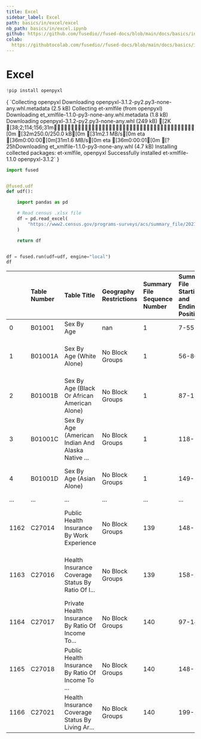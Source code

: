 ```yaml
---
title: Excel
sidebar_label: Excel
path: basics/in/excel/excel
nb_path: basics/in/excel.ipynb
github: https://github.com/fusedio//fused-docs/blob/main/docs/basics/in/excel.ipynb
colab: 
  https://githubtocolab.com/fusedio//fused-docs/blob/main/docs/basics/in/excel.ipynb
---
```



<LinkButtons
  githubUrl="https://github.com/fusedio//fused-docs/blob/main/docs/basics/in/excel.ipynb"
  colabUrl="https://githubtocolab.com/fusedio//fused-docs/blob/main/docs/basics/in/excel.ipynb"
/>

# Excel

```python
!pip install openpyxl
```

<CellOutput>
{
  `Collecting openpyxl
  Downloading openpyxl-3.1.2-py2.py3-none-any.whl.metadata (2.5 kB)
Collecting et-xmlfile (from openpyxl)
  Downloading et_xmlfile-1.1.0-py3-none-any.whl.metadata (1.8 kB)
Downloading openpyxl-3.1.2-py2.py3-none-any.whl (249 kB)
[2K   [38;2;114;156;31m━━━━━━━━━━━━━━━━━━━━━━━━━━━━━━━━━━━━━━━━[0m [32m250.0/250.0 kB[0m [31m2.1 MB/s[0m eta [36m0:00:00[0m[31m1.6 MB/s[0m eta [36m0:00:01[0m
[?25hDownloading et_xmlfile-1.1.0-py3-none-any.whl (4.7 kB)
Installing collected packages: et-xmlfile, openpyxl
Successfully installed et-xmlfile-1.1.0 openpyxl-3.1.2`
}
</CellOutput>

```python
import fused


@fused.udf
def udf():

    import pandas as pd

    # Read census .xlsx file
    df = pd.read_excel(
        "https://www2.census.gov/programs-surveys/acs/summary_file/2021/sequence-based-SF/documentation/tech_docs/ACS_2021_SF_5YR_Appendices.xlsx"
    )

    return df


df = fused.run(udf=udf, engine="local")
df
```


|      | Table Number   | Table Title                                       | Geography Restrictions   | Summary File Sequence Number   | Summary File Starting and Ending Positions   | Topics                                            | Universe                                          |
|:-----|:---------------|:--------------------------------------------------|:-------------------------|:-------------------------------|:---------------------------------------------|:--------------------------------------------------|:--------------------------------------------------|
| 0    | B01001         | Sex By Age                                        | nan                      | 1                              | 7-55                                         | Age and Sex                                       | Total population                                  |
| 1    | B01001A        | Sex By Age (White Alone)                          | No Block Groups          | 1                              | 56-86                                        | Age and Sex, Race and Ethnicity, White            | People who are White alone                        |
| 2    | B01001B        | Sex By Age (Black Or African American Alone)      | No Block Groups          | 1                              | 87-117                                       | Age and Sex, Black or African American, Race a... | Black or African American alone                   |
| 3    | B01001C        | Sex By Age (American Indian And Alaska Native ... | No Block Groups          | 1                              | 118-148                                      | Age and Sex, American Indian and Alaska Native... | People who are American Indian and Alaska Nati... |
| 4    | B01001D        | Sex By Age (Asian Alone)                          | No Block Groups          | 1                              | 149-179                                      | Age and Sex, Asian, Race and Ethnicity            | People who are Asian alone                        |
| ...  | ...            | ...                                               | ...                      | ...                            | ...                                          | ...                                               | ...                                               |
| 1162 | C27014         | Public Health Insurance By Work Experience        | No Block Groups          | 139                            | 148-157                                      | Age and Sex, Civilian Population, Health Insur... | Civilian noninstitutionalized population 19 to... |
| 1163 | C27016         | Health Insurance Coverage Status By Ratio Of I... | No Block Groups          | 139                            | 158-208                                      | Age and Sex, Civilian Population, Earnings Ind... | Civilian noninstitutionalized population for w... |
| 1164 | C27017         | Private Health Insurance By Ratio Of Income To... | No Block Groups          | 140                            | 97-147                                       | Age and Sex, Civilian Population, Earnings Ind... | Civilian noninstitutionalized population for w... |
| 1165 | C27018         | Public Health Insurance By Ratio Of Income To ... | No Block Groups          | 140                            | 148-198                                      | Age and Sex, Civilian Population, Earnings Ind... | Civilian noninstitutionalized population for w... |
| 1166 | C27021         | Health Insurance Coverage Status By Living Ar...  | No Block Groups          | 140                            | 199-213                                      | Civilian Population, Health Insurance, Physica... | Civilian noninstitutionalized population          |

```python

```


